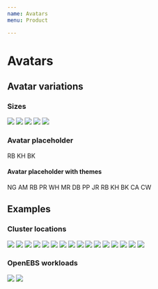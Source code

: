 ```yaml
---
name: Avatars
menu: Product

---
```




# Avatars

## Avatar variations

### Sizes
<Playground>
<img class="avatar avatar-sm" src="https://avatars2.githubusercontent.com/u/18216179?s=460&v=4"/>
<img class="avatar avatar-md" src="https://avatars1.githubusercontent.com/u/12488783?s=400&v=4"/>
<img class="avatar avatar-lg" src="https://avatars2.githubusercontent.com/u/7765078?s=400&v=4"/>
<img class="avatar avatar-xl" src="https://avatars2.githubusercontent.com/u/26892096?s=400&v=4"/>
<img class="avatar avatar-xxl" src="https://avatars3.githubusercontent.com/u/1729024?s=400&v=4"/>
</Playground>

### Avatar placeholder
<Playground>
<span class="avatar">RB</span>
<span class="avatar">KH</span>
<span class="avatar">BK</span>
<span class="avatar avatar-placeholder"></span>
<span class="avatar"></span>
</Playground>

#### Avatar placeholder with themes
<Playground>
<span class="avatar avatar-blue">NG</span>
<span class="avatar avatar avatar-azure">AM</span>
<span class="avatar avatar-indigo">RB</span>
<span class="avatar avatar-purple">PR</span>
<span class="avatar avatar-pink">WH</span>
<span class="avatar avatar-red">MR</span>
<span class="avatar avatar-orange">DB</span>
<span class="avatar avatar-yellow">PP</span>
<span class="avatar avatar-lime">JR</span>
<span class="avatar avatar-green">RB</span>
<span class="avatar avatar-teal">KH</span>
<span class="avatar avatar-cyan">BK</span>
<span class="avatar avatar-gray">CA</span>
<span class="avatar avatar-gray-dark">CW</span>
</Playground>

## Examples

### Cluster locations
<Playground>
<img class="avatar avatar-md" src={digitalocean}/>
<img class="avatar avatar-md" src={azure}/>
<img class="avatar avatar-md" src={gke}/>
<img class="avatar avatar-md" src={minikube}/>
<img class="avatar avatar-md" src={openshift}/>
<img class="avatar avatar-md" src={aks}/>
<img class="avatar avatar-md" src={aws}/>
<img class="avatar avatar-md" src={eks}/>
<img class="avatar avatar-md" src={gcp}/>
<img class="avatar avatar-md" src={ibm}/>
<img class="avatar avatar-md" src={icp}/>
<img class="avatar avatar-md" src={iks}/>
<img class="avatar avatar-md" src={minishift}/>
<img class="avatar avatar-md" src={packet}/>
<img class="avatar avatar-md" src={stackpointcloud}/>
<img class="avatar avatar-md" src={onpremise}/>
</Playground>

### OpenEBS workloads
<Playground>
<img class="avatar avatar-md" src={elastic}/>
<img class="avatar avatar-md" src={kafka}/>

</Playground>
